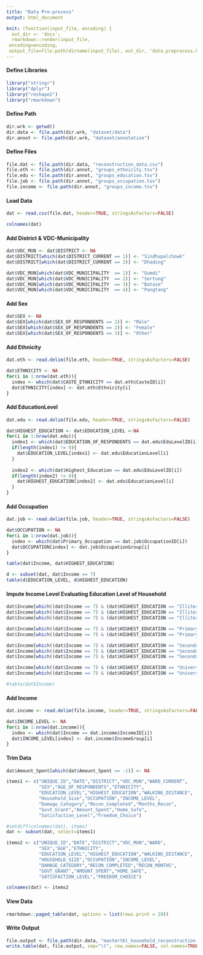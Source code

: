 ---
title: "Data Pre-process"
output: html_document

knit: (function(input_file, encoding) {
  out_dir <- 'docs';
  rmarkdown::render(input_file,
 encoding=encoding,
 output_file=file.path(dirname(input_file), out_dir, 'data_preprocess.html'))})
---


#### Define Libraries
```{r echo=TRUE, message=FALSE, warning=FALSE, tidy=TRUE}
library("stringr")
library("dplyr")
library("reshape2")
library("rmarkdown")
```

#### Define Path
```{r tidy=TRUE}
dir.wrk <- getwd()
dir.data <- file.path(dir.wrk, "dataset/data")
dir.annot <- file.path(dir.wrk, "dataset/annotation")
```

#### Define Files
```{r tidy=TRUE}
file.dat <- file.path(dir.data, "reconstruction_data.csv")
file.eth <- file.path(dir.annot, "groups_ethnicity.tsv")
file.edu <- file.path(dir.annot, "groups_education.tsv")
file.job <- file.path(dir.annot, "groups_occupation.tsv")
file.income <- file.path(dir.annot, "groups_income.tsv")
```

#### Load Data
```{r tidy=TRUE}
dat <- read.csv(file.dat, header=TRUE, stringsAsFactors=FALSE)

colnames(dat)
```

#### Add District & VDC-Municipality
```{r tidy=TRUE}
dat$VDC_MUN <- dat$DISTRICT <- NA
dat$DISTRICT[which(dat$DISTRICT_CURRENT == 1)] <- "Sindhupalchowk"
dat$DISTRICT[which(dat$DISTRICT_CURRENT == 2)] <- "Dhading"  

dat$VDC_MUN[which(dat$VDC_MUNICIPALITY  == 1)] <- "Gumdi"
dat$VDC_MUN[which(dat$VDC_MUNICIPALITY  == 2)] <- "Sertung"
dat$VDC_MUN[which(dat$VDC_MUNICIPALITY  == 3)] <- "Batase"
dat$VDC_MUN[which(dat$VDC_MUNICIPALITY  == 4)] <- "Pangtang"
```

#### Add Sex
```{r tidy=TRUE}
dat$SEX <- NA
dat$SEX[which(dat$SEX_OF_RESPONDENTS == 1)] <- "Male"
dat$SEX[which(dat$SEX_OF_RESPONDENTS == 2)] <- "Female"
dat$SEX[which(dat$SEX_OF_RESPONDENTS == 3)] <- "Other"
```

#### Add Ethnicity
```{r tidy=TRUE}
dat.eth <- read.delim(file.eth, header=TRUE, stringsAsFactors=FALSE)

dat$ETHNICITY <- NA
for(i in 1:nrow(dat.eth)){
  index <- which(dat$CASTE_ETHNICITY == dat.eth$CasteID[i])
  dat$ETHNICITY[index] <- dat.eth$Ethnicity[i]
}
```


#### Add EducationLevel
```{r tidy=TRUE}
dat.edu <- read.delim(file.edu, header=TRUE, stringsAsFactors=FALSE)

dat$HIGHEST_EDUCATION <- dat$EDUCATION_LEVEL <-NA
for(i in 1:nrow(dat.edu)){
  index1 <- which(dat$EDUCATION_OF_RESPONDENTS == dat.edu$EduLevelID[i])
  if(length(index1) != 0){
    dat$EDUCATION_LEVEL[index1] <- dat.edu$EducationLevel[i]
  }
  
  index2 <- which(dat$Highest_Education == dat.edu$EduLevelID[i])
  if(length(index2) != 0){
    dat$HIGHEST_EDUCATION[index2] <- dat.edu$EducationLevel[i]
  }
}
```

#### Add Occupation
```{r tidy=TRUE}
dat.job <- read.delim(file.job, header=TRUE, stringsAsFactors=FALSE)

dat$OCCUPATION <- NA
for(i in 1:nrow(dat.job)){
  index <- which(dat$Primary_Occupation == dat.job$OccupationID[i])
  dat$OCCUPATION[index] <- dat.job$OccupationGroup[i]
}
```

```{r include=TRUE}
table(dat$Income, dat$HIGHEST_EDUCATION)

d <- subset(dat, dat$Income == 7)
table(d$EDUCATION_LEVEL, d$HIGHEST_EDUCATION)
```

#### Impute Income Level Evaluating Education Level of Household
```{r tidy=TRUE}
dat$Income[which((dat$Income == 7) & (dat$HIGHEST_EDUCATION == "Illiterate") & (dat$EDUCATION_LEVEL == "Illiterate"))] <- 1
dat$Income[which((dat$Income == 7) & (dat$HIGHEST_EDUCATION == "Illiterate") & (dat$EDUCATION_LEVEL == "Primary"))] <- 2
dat$Income[which((dat$Income == 7) & (dat$HIGHEST_EDUCATION == "Illiterate") & (dat$EDUCATION_LEVEL == "Secondary"))] <- 3

dat$Income[which((dat$Income == 7) & (dat$HIGHEST_EDUCATION == "Primary") & (dat$EDUCATION_LEVEL == "Illiterate"))] <- 1
dat$Income[which((dat$Income == 7) & (dat$HIGHEST_EDUCATION == "Primary") & (dat$EDUCATION_LEVEL == "Primary"))] <- 2

dat$Income[which((dat$Income == 7) & (dat$HIGHEST_EDUCATION == "Secondary") & (dat$EDUCATION_LEVEL == "Illiterate"))] <- 2
dat$Income[which((dat$Income == 7) & (dat$HIGHEST_EDUCATION == "Secondary") & (dat$EDUCATION_LEVEL == "Primary"))] <- 3
dat$Income[which((dat$Income == 7) & (dat$HIGHEST_EDUCATION == "Secondary") & (dat$EDUCATION_LEVEL == "Secondary"))] <- 4

dat$Income[which((dat$Income == 7) & (dat$HIGHEST_EDUCATION == "University") & (dat$EDUCATION_LEVEL == "Illiterate"))] <- 2
dat$Income[which((dat$Income == 7) & (dat$HIGHEST_EDUCATION == "University") & (dat$EDUCATION_LEVEL == "Primary"))] <- 3

#table(dat$Income)
```


#### Add Income
```{r tidy=TRUE}
dat.income <- read.delim(file.income, header=TRUE, stringsAsFactors=FALSE)

dat$INCOME_LEVEL <- NA
for(i in 1:nrow(dat.income)){
  index <- which(dat$Income == dat.income$IncomeID[i])
  dat$INCOME_LEVEL[index] <- dat.income$IncomeGroup[i]
}
```

#### Trim Data
```{r tidy=TRUE}
dat$Amount_Spent[which(dat$Amount_Spent == -1)] <- NA

items1 <- c("UNIQUE_ID","DATE","DISTRICT","VDC_MUN","WARD_CURRENT",
            "SEX","AGE_OF_RESPONDENTS","ETHNICITY",
            "EDUCATION_LEVEL","HIGHEST_EDUCATION","WALKING_DISTANCE",
            "Household_Size","OCCUPATION","INCOME_LEVEL",
            "Damage_Category","Recon_Completed","Months_Recon",
            "Govt_Grant","Amount_Spent","Home_Safe",
            "Satisfaction_Level","Freedom_Choice")

#setdiff(colnames(dat), items)
dat <- subset(dat, select=items1)

items2 <- c("UNIQUE_ID","DATE","DISTRICT","VDC_MUN","WARD",
            "SEX","AGE","ETHNICITY",
            "EDUCATION_LEVEL","HIGHEST_EDUCATION","WALKING_DISTANCE",
            "HOUSEHOLD_SIZE","OCCUPATION","INCOME_LEVEL",
            "DAMAGE_CATEGORY","RECON_COMPLETED","RECON_MONTHS",
            "GOVT_GRANT","AMOUNT_SPENT","HOME_SAFE",
            "SATISFACTION_LEVEL","FREEDOM_CHOICE")

colnames(dat) <- items2
```

#### View Data
```{r, layout="l-body-outset"}
rmarkdown::paged_table(dat, options = list(rows.print = 20))
```


#### Write Output
```{r}
file.output <- file.path(dir.data, "mastertbl_household_reconstruction.tsv")
write.table(dat, file.output, sep="\t", row.names=FALSE, col.names=TRUE, quote=FALSE)
```
